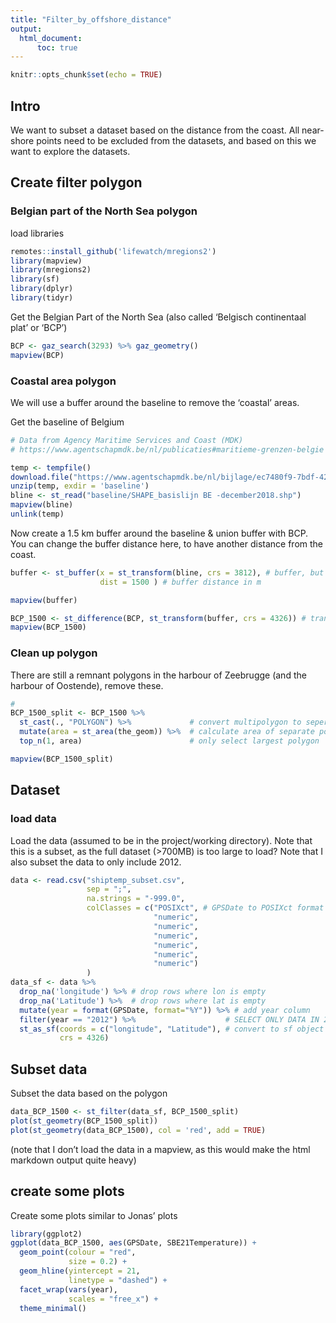 ```yaml
---
title: "Filter_by_offshore_distance"
output:
  html_document:
      toc: true
---
```


```r
knitr::opts_chunk$set(echo = TRUE)
```

## Intro

We want to subset a dataset based on the distance from the coast. All near-shore points need to be excluded from the datasets, and based on this we want to explore the datasets.


## Create filter polygon

### Belgian part of the North Sea polygon

load libraries

```r
remotes::install_github('lifewatch/mregions2')
library(mapview)
library(mregions2)
library(sf)
library(dplyr)
library(tidyr)
```
Get the Belgian Part of the North Sea (also called 'Belgisch continentaal plat' or 'BCP')
```r
BCP <- gaz_search(3293) %>% gaz_geometry()
mapview(BCP)
```
### Coastal area polygon

We will use a buffer around the baseline to remove the 'coastal' areas.

Get the baseline of Belgium
```r
# Data from Agency Maritime Services and Coast (MDK)
# https://www.agentschapmdk.be/nl/publicaties#maritieme-grenzen-belgie

temp <- tempfile()
download.file("https://www.agentschapmdk.be/nl/bijlage/ec7480f9-7bdf-42a9-bcc1-d58f5a2a280c/maritieme-grenzen-be-december2018-4",temp)
unzip(temp, exdir = 'baseline')
bline <- st_read("baseline/SHAPE_basislijn BE -december2018.shp")
mapview(bline)
unlink(temp)

```

Now create a 1.5 km buffer around the baseline & union buffer with BCP.
You can change the buffer distance here, to have another distance from the coast.
```r
buffer <- st_buffer(x = st_transform(bline, crs = 3812), # buffer, but transform to Lambert2008 (EPSG:3812) for distance
                    dist = 1500 ) # buffer distance in m

mapview(buffer)

BCP_1500 <- st_difference(BCP, st_transform(buffer, crs = 4326)) # transform to WGS84 (EPSG)
mapview(BCP_1500)

```
### Clean up polygon

There are still a remnant polygons in the harbour of Zeebrugge (and the harbour of Oostende), remove these.
```r
#
BCP_1500_split <- BCP_1500 %>%
  st_cast(., "POLYGON") %>%             # convert multipolygon to seperate polygons
  mutate(area = st_area(the_geom)) %>%  # calculate area of separate polygons
  top_n(1, area)                        # only select largest polygon

mapview(BCP_1500_split)
```

## Dataset

### load data

Load the data (assumed to be in the project/working directory).
Note that this is a subset, as the full dataset (>700MB) is too large to load?
Note that I also subset the data to only include 2012.
```r

data <- read.csv("shiptemp_subset.csv",
                 sep = ";",
                 na.strings = "-999.0",
                 colClasses = c("POSIXct", # GPSDate to POSIXct format
                                "numeric",
                                "numeric",
                                "numeric",
                                "numeric",
                                "numeric",
                                "numeric")
                 )
data_sf <- data %>%
  drop_na('longitude') %>% # drop rows where lon is empty
  drop_na('Latitude') %>%  # drop rows where lat is empty
  mutate(year = format(GPSDate, format="%Y")) %>% # add year column
  filter(year == "2012") %>%                    # SELECT ONLY DATA IN 2012
  st_as_sf(coords = c("longitude", "Latitude"), # convert to sf object
           crs = 4326)
```

## Subset data
Subset the data based on the polygon
```r
data_BCP_1500 <- st_filter(data_sf, BCP_1500_split)
plot(st_geometry(BCP_1500_split))
plot(st_geometry(data_BCP_1500), col = 'red', add = TRUE)
```
(note that I don't load the data in a mapview, as this would make the html markdown output quite heavy)

## create some plots

Create some plots similar to Jonas' plots
```r
library(ggplot2)
ggplot(data_BCP_1500, aes(GPSDate, SBE21Temperature)) +
  geom_point(colour = "red",
             size = 0.2) +
  geom_hline(yintercept = 21,
             linetype = "dashed") +
  facet_wrap(vars(year),
             scales = "free_x") +
  theme_minimal()
```

